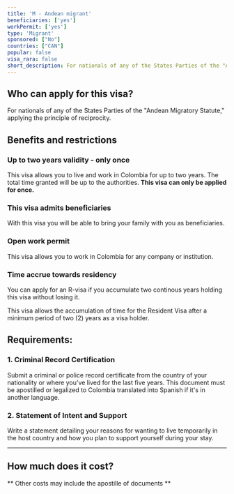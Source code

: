 ```yaml
---
title: 'M - Andean migrant'
beneficiaries: ['yes']
workPermit: ['yes']
type: 'Migrant'
sponsored: ["No"]
countries: ["CAN"]
popular: false
visa_rara: false
short_description: For nationals of any of the States Parties of the "Andean Migratory Statute," applying the principle of reciprocity.
---
```


## Who can apply for this visa?

For nationals of any of the States Parties of the "Andean Migratory Statute," applying the principle of reciprocity.

## Benefits and restrictions

### **Up to two years validity - only once**

This visa allows you to live and work in Colombia for up to two years. The total time granted will be up to the authorities. **This visa can only be applied for once.**

### **This visa admits beneficiaries**

With this visa you will be able to bring your family with you as beneficiaries.

### Open **work permit**

This visa allows you to work in Colombia for any company or institution.

### Time accrue towards residency

You can apply for an R-visa if you accumulate two continous years holding this visa without losing it.

This visa allows the accumulation of time for the Resident Visa after a minimum period of two (2) years as a visa holder.

## Requirements:

### **1.  Criminal Record Certification**

Submit a criminal or police record certificate from the country of your nationality or where you've lived for the last five years. This document must be apostilled or legalized to Colombia translated into Spanish if it's in another language.

### **2. Statement of Intent and Support**

Write a statement detailing your reasons for wanting to live temporarily in the host country and how you plan to support yourself during your stay.

---
## How much does it cost?

<VisaCosts
    studyFees="54"
    issuanceFees="270"
    apostille={false}
    translation={false}
/>

** Other costs may include the apostille of documents **


